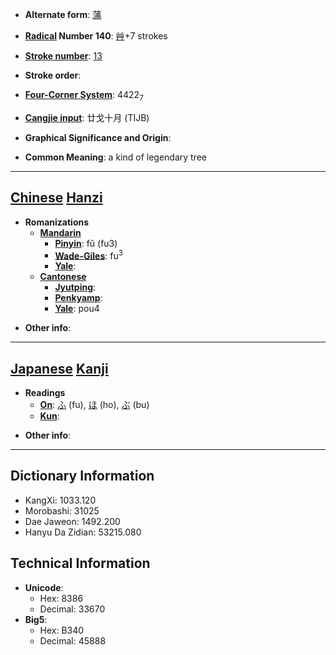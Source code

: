 * '''Alternate form''': [[蒲]]

* '''[[Wiktionary:Chinese radical index| Radical]] Number 140''': [[Wiktionary:Chinese radical index 艸|艸]]+7 strokes

* '''[[Wiktionary:Chinese total strokes index|Stroke number]]''': [[Wiktionary:Chinese total strokes index 13|13]]

* '''Stroke order''': 

* '''[[Wiktionary:Chinese four corner index|Four-Corner System]]''': 4422<sub>7</sub>

* '''[[Wiktionary:Chinese Cangjie index|Cangjie input]]''': 廿戈十月 (TIJB)

* '''Graphical Significance and Origin''': 

* '''Common Meaning''': a kind of legendary tree

----

== [[Chinese]] [[Hanzi]] ==

* '''Romanizations'''
** '''[[Mandarin]]'''
*** '''[[Pinyin]]''': fǔ (fu3)
*** '''[[Wade-Giles]]''': fu<sup>3</sup>
*** '''[[Yale]]''': 
** '''[[Cantonese]]'''
*** '''[[Jyutping]]''':
*** '''[[Penkyamp]]''': 
*** '''[[Yale]]''': pou4

* '''Other info''': 

----

== [[Japanese]] [[Kanji]] ==

* '''Readings'''
** '''[[On]]''': [[ふ]] (fu), [[ほ]] (ho), [[ぶ]] (bu)
** '''[[Kun]]''': 

* '''Other info''':  

----

== Dictionary Information ==

* KangXi: 1033.120
* Morobashi: 31025
* Dae Jaweon: 1492.200
* Hanyu Da Zidian: 53215.080

== Technical Information ==

* '''Unicode''':
** Hex: 8386
** Decimal: 33670
* '''Big5''':
** Hex: B340
** Decimal: 45888